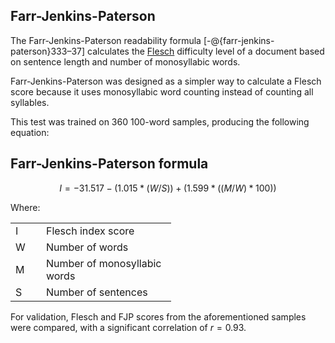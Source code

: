 ## Farr-Jenkins-Paterson\index{Farr-Jenkins-Paterson|ii} {#sec-farr-jenkins-paterson}

The Farr-Jenkins-Paterson\index{Flesch Reading Ease!variations!Farr-Jenkins-Paterson} readability formula [-@{farr-jenkins-paterson}333–37] calculates the [Flesch](#sec-flesch-test) difficulty level of a document based on sentence length and number of monosyllabic words.

Farr-Jenkins-Paterson was designed as a simpler way to calculate a Flesch score because it uses monosyllabic word counting instead of counting all syllables.

This test was trained on 360 100-word samples, producing the following equation:

::: {.callout-note icon=false}
## Farr-Jenkins-Paterson formula

$$
I = -31.517 - (1.015*(W/S)) + (1.599*((M/W)*100))
$$
:::

Where:

+:----+:-----------------------------+
| I   | Flesch index score           |
+-----+------------------------------+
| W   | Number of words              |
+-----+------------------------------+
| M   | Number of monosyllabic words |
+-----+------------------------------+
| S   | Number of sentences          |
+-----+------------------------------+

For validation, Flesch and FJP scores from the aforementioned samples were compared, with a significant correlation of $r = 0.93$.

\newpage
